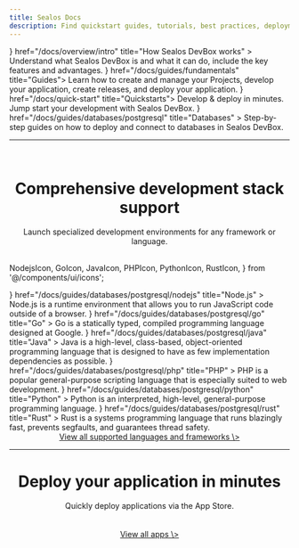 ```yaml
---
title: Sealos Docs
description: Find quickstart guides, tutorials, best practices, deployment templates, system design docs, self-hosting solutions and more cloud native resources.
---
```



<Cards>
  <Card
    icon={<Text />}
    href="/docs/overview/intro"
    title="How Sealos DevBox works"
  >
    Understand what Sealos DevBox is and what it can do, include the key
    features and advantages.
  </Card>
  <Card icon={<Code />} href="/docs/guides/fundamentals" title="Guides">
    Learn how to create and manage your Projects, develop your application,
    create releases, and deploy your application.
  </Card>
  <Card icon={<Play />} href="/docs/quick-start" title="Quickstarts">
    Develop & deploy in minutes. Jump start your development with Sealos DevBox.
  </Card>
  <Card
    icon={<Database />}
    href="/docs/guides/databases/postgresql"
    title="Databases"
  >
    Step-by-step guides on how to deploy and connect to databases in Sealos
    DevBox.
  </Card>
</Cards>

---

<br />

<center>
  <h1>Comprehensive development stack support</h1>
</center>

<center>
  Launch specialized development environments for any framework or language.
</center>

<br />

  NodejsIcon,
  GoIcon,
  JavaIcon,
  PHPIcon,
  PythonIcon,
  RustIcon,
} from '@/components/ui/icons';

<Cards>
  <Card
    icon={<NodejsIcon />}
    href="/docs/guides/databases/postgresql/nodejs"
    title="Node.js"
  >
    Node.js is a runtime environment that allows you to run JavaScript code
    outside of a browser.
  </Card>
  <Card
    icon={<GoIcon />}
    href="/docs/guides/databases/postgresql/go"
    title="Go"
  >
    Go is a statically typed, compiled programming language designed at Google.
  </Card>
  <Card
    icon={<JavaIcon />}
    href="/docs/guides/databases/postgresql/java"
    title="Java"
  >
    Java is a high-level, class-based, object-oriented programming language that
    is designed to have as few implementation dependencies as possible.
  </Card>
  <Card
    icon={<PHPIcon />}
    href="/docs/guides/databases/postgresql/php"
    title="PHP"
  >
    PHP is a popular general-purpose scripting language that is especially
    suited to web development.
  </Card>
  <Card
    icon={<PythonIcon />}
    href="/docs/guides/databases/postgresql/python"
    title="Python"
  >
    Python is an interpreted, high-level, general-purpose programming language.
  </Card>
  <Card
    icon={<RustIcon />}
    href="/docs/guides/databases/postgresql/rust"
    title="Rust"
  >
    Rust is a systems programming language that runs blazingly fast, prevents
    segfaults, and guarantees thread safety.
  </Card>
</Cards>

<br />

<center>
  <a href="/">View all supported languages and frameworks \></a>
</center>

---

<center>
  <h1>Deploy your application in minutes</h1>
</center>

<center>Quickly deploy applications via the App Store.</center>

<br />

<Cards>
  <Card
    href="https://template.usw.sealos.io/deploy?templateName=fastgpt"
    title="FastGPT"
  ></Card>
  <Card
    href="https://template.usw.sealos.io/deploy?templateName=wordpress"
    title="Wordpress"
  ></Card>
  <Card
    href="https://template.usw.sealos.io/deploy?templateName=flarum"
    title="Flarum"
  ></Card>
  <Card
    href="https://template.usw.sealos.io/deploy?templateName=headscale"
    title="Headscale"
  ></Card>
  <Card
    href="https://template.usw.sealos.io/deploy?templateName=teable"
    title="Teable"
  ></Card>
  <Card
    href="https://template.usw.sealos.io/deploy?templateName=s-pdf"
    title="Stirling-PDF"
  ></Card>
</Cards>

<br />

<center>
  <a href="https://template.usw.sealos.io" target="_blank">
    View all apps \>
  </a>
</center>
